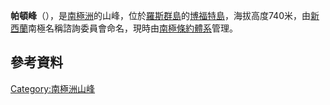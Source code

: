 {{coord|76|57|S|166|57|E|display=title}}

'''帕頓峰'''（{{lang-en|Paton Peak}}），是[[南極洲|南極洲]]的山峰，位於[[羅斯群島|羅斯群島]]的[[博福特島|博福特島]]，海拔高度740米，由[[新西蘭|新西蘭]]南極名稱諮詢委員會命名，現時由[[南極條約體系|南極條約體系]]管理。

==參考資料==
{{usgs-gazetteer}}

{{Antarctica-geo-stub}}
[[Category:南極洲山峰|Category:南極洲山峰]]